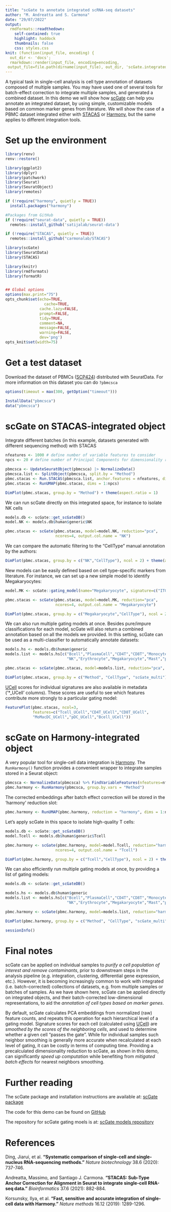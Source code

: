 ```yaml
---
title: "scGate to annotate integrated scRNA-seq datasets"
author: "M. Andreatta and S. Carmona"
date: "29/07/2022"
output:
  rmdformats::readthedown:
    self-contained: true
    highlight: haddock
    thumbnails: false
    css: styles.css
knit: (function(input_file, encoding) {
  out_dir <- 'docs';
  rmarkdown::render(input_file, encoding=encoding,
 output_file=file.path(dirname(input_file), out_dir, 'scGate.integrated.html'))})
---
```


A typical task in single-cell analysis is cell type annotation of datasets composed of multiple samples. You may have used one of several tools for batch-effect correction to integrate multiple samples, and generated a combined dataset. In this demo we will show how [scGate](https://github.com/carmonalab/scGate) can help you annotate an integrated dataset, by using simple, customizable models based on common marker genes from literature. We will show the case of a PBMC dataset integrated either with [STACAS](https://github.com/carmonalab/STACAS) or [Harmony](https://github.com/immunogenomics/harmony), but the same applies to different integration tools.

# Set up the environment

```r
library(renv)
renv::restore()

library(ggplot2)
library(dplyr)
library(patchwork)
library(Seurat)
library(SeuratObject)
library(remotes)

if (!require("harmony", quietly = TRUE))
  install.packages("harmony")

#Packages from GitHub
if (!require("seurat-data", quietly = TRUE))
  remotes::install_github('satijalab/seurat-data')

if (!require("STACAS", quietly = TRUE))
  remotes::install_github("carmonalab/STACAS")

library(scGate)
library(SeuratData)
library(STACAS)
```


```r
library(knitr)
library(rmdformats)
library(formatR)


## Global options
options(max.print="75")
opts_chunk$set(echo=TRUE,
	             cache=TRUE,
               cache.lazy=FALSE,
               prompt=FALSE,
               tidy=TRUE,
               comment=NA,
               message=FALSE,
               warning=FALSE,
               dev='png')
opts_knit$set(width=75)

```

# Get a test dataset

Download the dataset of PBMCs ([SCP424](https://singlecell.broadinstitute.org/single_cell/study/SCP424/single-cell-comparison-pbmc-data#/)) distributed with SeuratData. For more information on this dataset you can do `?pbmcsca`

```r
options(timeout = max(300, getOption("timeout")))

InstallData("pbmcsca")
data("pbmcsca")
```


# scGate on STACAS-integrated object

Integrate different batches (in this example, datasets generated with different sequencing method) with STACAS
```r

nfeatures <- 1000 # define number of variable features to consider
npcs <- 20 # define number of Principal Components for dimensionality reduction

pbmcsca <- UpdateSeuratObject(pbmcsca) |> NormalizeData() 
pbmcsca.list <- SplitObject(pbmcsca, split.by = "Method") 
pbmc.stacas <- Run.STACAS(pbmcsca.list, anchor.features = nfeatures, dims = 1:npcs)
pbmc.stacas <- RunUMAP(pbmc.stacas, dims = 1:npcs)
```

```r
DimPlot(pbmc.stacas, group.by = "Method") + theme(aspect.ratio = 1)
```

We can run scGate directly on this integrated space, for instance to isolate NK cells
```r
models.db <- scGate::get_scGateDB()
model.NK <- models.db$human$generic$NK

pbmc.stacas <- scGate(pbmc.stacas, model=model.NK, reduction="pca", 
                      ncores=4, output.col.name = "NK")
```

We can compare the automatic filtering to the "CellType" manual annotation by the authors:
```r
DimPlot(pbmc.stacas, group.by = c("NK","CellType"), ncol = 2) + theme(aspect.ratio = 1)
```

New models can be easily defined based on cell type-specific markers from literature. For instance, we can set up a new simple model to identify Megakaryocytes:
```r
model.MK <- scGate::gating_model(name="Megakaryocyte", signature=c("ITGA2B","PF4","PPBP"))

pbmc.stacas <- scGate(pbmc.stacas, model=model.MK, reduction="pca",
                      ncores=4, output.col.name = "Megakaryocyte")
```

```r
DimPlot(pbmc.stacas, group.by = c("Megakaryocyte","CellType"), ncol = 2) + theme(aspect.ratio = 1)
```

We can also run multiple gating models at once. Besides pure/impure classifications for each model, scGate will also return a combined annotation based on all the models we provided. In this setting, scGate can be used as a multi-classifier to automatically annotate datasets:
```r
models.hs <- models.db$human$generic
models.list <- models.hs[c("Bcell","PlasmaCell","CD4T","CD8T","Monocyte",
                           "NK","Erythrocyte","Megakaryocyte","Mast","panDC")]

pbmc.stacas <- scGate(pbmc.stacas, model=models.list, reduction="pca", ncores=4)
```

```r
DimPlot(pbmc.stacas, group.by = c("Method", "CellType", "scGate_multi"), ncol = 3) + theme(aspect.ratio = 1)
```

[UCell](https://github.com/carmonalab/UCell) scores for individual signatures are also available in metadata ('*_UCell' columns). These scores are useful to see which features contribute more strongly to a particular gating model:
```r
FeaturePlot(pbmc.stacas, ncol=3,
            features=c("Tcell_UCell","CD4T_UCell","CD8T_UCell",
            "MoMacDC_UCell","pDC_UCell","Bcell_UCell"))
```

# scGate on Harmony-integrated object

A very popular tool for single-cell data integration is [Harmony](https://github.com/immunogenomics/harmony). The `RunHarmony()` function provides a convenient wrapper to integrate samples stored in a Seurat object:

```r
pbmcsca <- NormalizeData(pbmcsca) %>% FindVariableFeatures(nfeatures=nfeatures) %>% ScaleData() %>% RunPCA(npcs=npcs)
pbmc.harmony <- RunHarmony(pbmcsca, group.by.vars = "Method")
```

The corrected embeddings after batch effect correction will be stored in the 'harmony' reduction slot:
```r
pbmc.harmony <- RunUMAP(pbmc.harmony, reduction = "harmony", dims = 1:npcs)
```

Let's apply scGate in this space to isolate high-quality T cells:
```r
models.db <- scGate::get_scGateDB()
model.Tcell <- models.db$human$generic$Tcell

pbmc.harmony <- scGate(pbmc.harmony, model=model.Tcell, reduction="harmony", 
                      ncores=4, output.col.name = "Tcell")
```

```r
DimPlot(pbmc.harmony, group.by = c("Tcell","CellType"), ncol = 2) + theme(aspect.ratio = 1)
```

We can also efficiently run multiple gating models at once, by providing a list of gating models:

```r
models.db <- scGate::get_scGateDB()

models.hs <- models.db$human$generic
models.list <- models.hs[c("Bcell","PlasmaCell","CD4T","CD8T","Monocyte",
                           "NK","Erythrocyte","Megakaryocyte","Mast","panDC")]

pbmc.harmony <- scGate(pbmc.harmony, model=models.list, reduction="harmony", ncores=4)
```

```r
DimPlot(pbmc.harmony, group.by = c("Method", "CellType", "scGate_multi"), ncol = 3) + theme(aspect.ratio = 1)
```

```r
sessionInfo()
```


# Final notes

scGate can be applied on individual samples to *purify a cell population of interest and remove contaminants*, prior to downstream steps in the analysis pipeline (e.g. integration, clustering, differential gene expression, etc.). However, it is becoming increasingly common to work with integrated (i.e. batch-corrected) collections of datasets, e.g. from multiple samples or batches of samples. 
As we have shown here, scGate can be applied directly on integrated objects, and their batch-corrected low-dimensional representations, to aid the *annotation of cell types based on marker genes*.

By default, scGate calculates PCA embeddings from normalized (raw) feature counts, and repeats this operation for each hierarchical level of a gating model. Signature scores for each cell (calculated using [UCell](https://bioconductor.org/packages/release/bioc/html/UCell.html)) are *smoothed by the scores of the neighboring cells*, and used to determine whether a given cell "passes the gate". While for individual samples such neighbor smoothing is generally more accurate when recalculated at each level of gating, it can be costly in terms of computing time. Providing a precalculated dimensionality reduction to scGate, as shown in this demo, can significantly *speed up computation* while benefiting from *mitigated batch effects* for nearest neighbors smoothing.

# Further reading

The scGate package and installation instructions are available at: [scGate package](https://github.com/carmonalab/scGate)

The code for this demo can be found on [GitHub](https://github.com/carmonalab/scGate.demo)

The repository for scGate gating moels is at: [scGate models repository](https://github.com/carmonalab/scGate_models)

# References

Ding, Jiarui, et al. **"Systematic comparison of single-cell and single-nucleus RNA-sequencing methods."** *Nature biotechnology* 38.6 (2020): 737-746.

Andreatta, Massimo, and Santiago J. Carmona. **"STACAS: Sub-Type Anchor Correction for Alignment in Seurat to integrate single-cell RNA-seq data."** *Bioinformatics* 37.6 (2021): 882-884.

Korsunsky, Ilya, et al. **"Fast, sensitive and accurate integration of single-cell data with Harmony."** *Nature methods* 16.12 (2019): 1289-1296.
